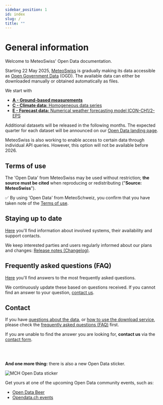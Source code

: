 ```yaml
---
sidebar_position: 1
id: index
slug: /
title: ""
---
```


# General information

Welcome to MeteoSwiss' Open Data documentation.

Starting 22 May 2025, [MeteoSwiss](https://www.meteoswiss.admin.ch/about-us/legal-mandate.html) is gradually making its data accessible as [Open Government Data](https://www.bfs.admin.ch/bfs/en/home/services/ogd/at-a-glance.html) (OGD). The available data can either be downloaded manually or obtained automatically as files.

We start with 
- [**A - Ground-based measurements**](/a-data-groundbased)
- [**C - Climate data:** Homogeneous data series](/c-climate-data)
- [**E - Forecast data:** Numerical weather forecasting model ICON-CH1/2-EPS](/e-forecast-data)

Additional datasets will be released in the following months. The expected quarter for each dataset will be announced on our [Open Data landing page](https://www.meteoswiss.admin.ch/services-and-publications/service/open-data.html).

MeteoSwiss is also working to enable access to certain data through individual API queries. However, this option will not be available before 2026.


## Terms of use

The 'Open Data' from MeteoSwiss may be used without restriction; **the source must be cited** when reproducing or redistributing ("**Source: MeteoSwiss**").

:white_check_mark: By using 'Open Data' from MeteoSchweiz, you confirm that you have taken note of the [Terms of use](/general/terms-of-use).


## Staying up to date

[Here](/general/status#systems-their-availability-and-support-contacts) you'll find information about involved systems, their availability and support contacts. 

We keep interested parties and users regularly informed about our plans and changes: [Release notes (Changelog)](/general/status#release-notes-changelog).


## Frequently asked questions (FAQ)

[Here](/general/faq) you'll find answers to the most frequently asked questions. 

We continuously update these based on questions received. If you cannot find an answer to your question, [contact us](/general/contact).


## Contact

If you have [questions about the data](/a-data-groundbased), or [how to use the download service](/general/download), please check the [frequently asked questions (FAQ)](general/faq) first. 

If you are unable to find the answer you are looking for, **contact us** via the [contact form](https://www.meteoswiss.admin.ch/about-us/contact/contact-form.html).

<br></br>

**And one more thing:** there is also a new Open Data sticker.

![MCH Open Data sticker](./static/docs_img/mch_open_data_sticker.png)

Get yours at one of the upcoming Open Data community events, such as:
- [Open Data Beer](https://opendatabeer.ch/agenda/)
- [Opendata.ch events](https://opendata.ch/events/)
